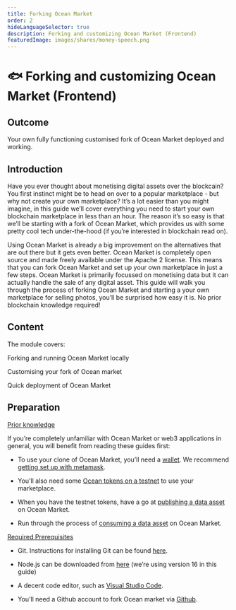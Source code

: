 ```yaml
---
title: Forking Ocean Market
order: 2
hideLanguageSelector: true
description: Forking and customizing Ocean Market (Frontend)
featuredImage: images/shares/money-speech.png
---
```


# 🐟 Forking and customizing Ocean Market (Frontend)

## Outcome

Your own fully functioning customised fork of Ocean Market deployed and working.

## Introduction

Have you ever thought about monetising digital assets over the blockcain? You first instinct might be to head on over to a popular marketplace - but why not create your own marketplace? It’s a lot easier than you might imagine, in this guide we’ll cover everything you need to start your own blockchain marketplace in less than an hour. The reason it’s so easy is that we’ll be starting with a fork of Ocean Market, which provides us with some pretty cool tech under-the-hood (if you’re interested in blockchain read on).

Using Ocean Market is already a big improvement on the alternatives that are out there but it gets even better. Ocean Market is completely open source and made freely available under the Apache 2 license. This means that you can fork Ocean Market and set up your own marketplace in just a few steps. Ocean Market is primarily focussed on monetising data but it can actually handle the sale of any digital asset. This guide will walk you through the process of forking Ocean Market and starting a your own marketplace for selling photos, you’ll be surprised how easy it is. No prior blockchain knowledge required!

## Content

The module covers:

<Process>
Forking and running Ocean Market locally

Customising your fork of Ocean market

Quick deployment of Ocean Market

</Process>

## Preparation

<u>Prior knowledge</u>

If you’re completely unfamiliar with Ocean Market or web3 applications in general, you will benefit from reading these guides first:

- To use your clone of Ocean Market, you’ll need a [wallet](https://docs.oceanprotocol.com/tutorials/wallets/). We recommend [getting set up with metamask](https://docs.oceanprotocol.com/tutorials/metamask-setup/).

- You’ll also need some [Ocean tokens on a testnet](https://docs.oceanprotocol.com/tutorials/wallets-and-ocean-tokens/) to use your marketplace.

- When you have the testnet tokens, have a go at [publishing a data asset](https://docs.oceanprotocol.com/tutorials/marketplace-publish-data-asset/) on Ocean Market.

- Run through the process of [consuming a data asset](https://docs.oceanprotocol.com/tutorials/marketplace-consume-data-asset/) on Ocean Market.

<u>Required Prerequisites</u>

- Git. Instructions for installing Git can be found [here](https://git-scm.com/book/en/v2/Getting-Started-Installing-Git).

- Node.js can be downloaded from [here](https://nodejs.org/en/download/) (we’re using version 16 in this guide)

- A decent code editor, such as [Visual Studio Code](https://code.visualstudio.com/).

- You’ll need a Github account to fork Ocean market via [Github](https://github.com/).

</Column>
